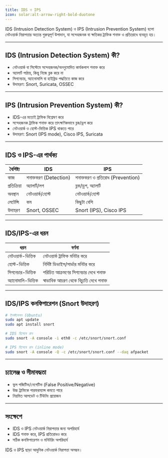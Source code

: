 ```yaml
---
title: IDS ও IPS
icon: solar:alt-arrow-right-bold-duotone
---
```


IDS (Intrusion Detection System) ও IPS (Intrusion Prevention System) হলো নেটওয়ার্ক নিরাপত্তার অত্যন্ত গুরুত্বপূর্ণ উপাদান, যা সন্দেহজনক বা ক্ষতিকর ট্রাফিক শনাক্ত ও প্রতিরোধে ব্যবহৃত হয়।

---

## IDS (Intrusion Detection System) কী?

- নেটওয়ার্ক বা সিস্টেমে সন্দেহজনক/অননুমোদিত কার্যকলাপ শনাক্ত করে
- অ্যালার্ট পাঠায়, কিন্তু নিজে ব্লক করে না
- সিগনেচার, অ্যানোমালি বা হাইব্রিড পদ্ধতিতে কাজ করে
- উদাহরণ: Snort, Suricata, OSSEC

---

## IPS (Intrusion Prevention System) কী?

- IDS-এর মতোই ট্রাফিক বিশ্লেষণ করে
- সন্দেহজনক ট্রাফিক শনাক্ত করে তাৎক্ষণিকভাবে ব্লক/ড্রপ করে
- নেটওয়ার্ক ও হোস্ট-ভিত্তিক IPS থাকতে পারে
- উদাহরণ: Snort (IPS mode), Cisco IPS, Suricata

---

## IDS ও IPS-এর পার্থক্য

| বৈশিষ্ট্য         | IDS                        | IPS                        |
|-------------------|----------------------------|----------------------------|
| কাজ               | শনাক্তকরণ (Detection)      | শনাক্তকরণ ও প্রতিরোধ (Prevention) |
| প্রতিক্রিয়া       | অ্যালার্ট/লগ               | ব্লক/ড্রপ, অ্যালার্ট        |
| অবস্থান           | নেটওয়ার্ক/হোস্ট           | নেটওয়ার্ক/হোস্ট           |
| লেটেন্সি          | কম                         | কিছুটা বেশি                |
| উদাহরণ            | Snort, OSSEC               | Snort (IPS), Cisco IPS     |

---

## IDS/IPS-এর ধরন

| ধরন                | বর্ণনা                                 |
|--------------------|----------------------------------------|
| নেটওয়ার্ক-ভিত্তিক  | নেটওয়ার্ক ট্রাফিক মনিটর করে           |
| হোস্ট-ভিত্তিক      | নির্দিষ্ট ডিভাইস/সার্ভার মনিটর করে    |
| সিগনেচার-ভিত্তিক   | পরিচিত আক্রমণের সিগনেচার দেখে শনাক্ত  |
| অ্যানোমালি-ভিত্তিক | স্বাভাবিক আচরণ থেকে বিচ্যুতি দেখে শনাক্ত|

---

## IDS/IPS কনফিগারেশন (Snort উদাহরণ)

```bash
# ইনস্টলেশন (Ubuntu)
sudo apt update
sudo apt install snort

# IDS হিসেবে রান
sudo snort -A console -i eth0 -c /etc/snort/snort.conf

# IPS হিসেবে রান (inline mode)
sudo snort -A console -Q -c /etc/snort/snort.conf --daq afpacket
```

---

## চ্যালেঞ্জ ও সীমাবদ্ধতা

- ভুল পজিটিভ/নেগেটিভ (False Positive/Negative)
- উচ্চ ট্রাফিকে পারফরম্যান্স কমতে পারে
- নিয়মিত আপডেট ও টিউনিং প্রয়োজন

---

## সংক্ষেপে
- IDS ও IPS নেটওয়ার্ক নিরাপত্তার জন্য অপরিহার্য
- IDS শনাক্ত করে, IPS প্রতিরোধও করে
- সঠিক কনফিগারেশন ও মনিটরিং অপরিহার্য

IDS ও IPS ছাড়া আধুনিক নেটওয়ার্ক নিরাপত্তা অসম্ভব।

